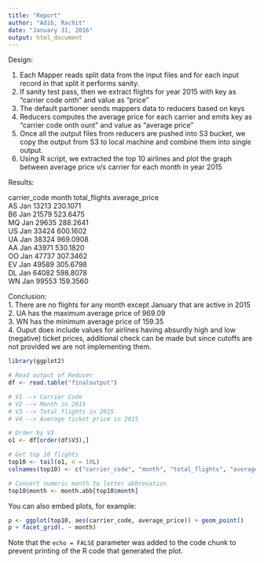 ```yaml
---
title: "Report"
author: "Adib, Rachit"
date: "January 31, 2016"
output: html_document
---
```


Design:

1. Each Mapper reads split data from the input files and for each input record in that split it performs sanity.
2. If sanity test pass, then we extract flights for year 2015 with key as "carrier code \t month" and value as "price"
3. The default partioner sends mappers data to reducers based on keys
4. Reducers computes the average price for each carrier and emits key as "carrier code \t month \t count" and value as "average price"
5. Once all the output files from reducers are pushed into S3 bucket, we copy the output from S3 to local machine and combine them into
   single output.
6. Using R script, we extracted the top 10 airlines and plot the graph between average price v/s carrier for each month in year 2015

Results:

   carrier_code month total_flights average_price <br>
           AS   Jan         13213      230.1071  <br>
           B6   Jan         21579      523.6475 <br>
           MQ   Jan         29635      288.2641 <br> 
           US   Jan         33424      600.1602 <br>
           UA   Jan         38324      969.0908<br>
           AA   Jan         43971      530.1820<br>
           OO   Jan         47737      307.3462<br>
           EV   Jan         49589      305.6798<br>
           DL   Jan         64082      598.8078<br>
           WN   Jan         99553      159.3560<br>


Conclusion: <br>
1. There are no flights for any month except January that are active in 2015 <br>
2. UA has the maximum average price of 969.09 <br>
3. WN has the minimum average price of 159.35 <br>
4. Ouput does include values for airlines having absurdly high and low (negative) ticket prices, additional check
  can be made but since cutoffs are not provided we are not implementing them. <br>

```r
library(ggplot2)

# Read output of Reducer
df <- read.table("finaloutput")

# V1 --> Carrier Code
# V2 --> Month in 2015
# V3 --> Total flights in 2015
# V4 --> Average ticket price in 2015

# Order by V3
o1 <- df[order(df$V3),]

# Get top 10 flights
top10 <- tail(o1, n = 10L)
colnames(top10) <- c("carrier_code", "month", "total_flights", "average_price")

# Convert numeric month to letter abbrevation
top10$month <- month.abb[top10$month]

```

You can also embed plots, for example:

```r
p <- ggplot(top10, aes(carrier_code, average_price)) + geom_point()
p + facet_grid(. ~ month)
```

Note that the `echo = FALSE` parameter was added to the code chunk to prevent printing of the R code that generated the plot.
